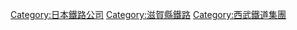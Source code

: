 {{Commonscat|Ohmi Railway}}
{{catmore}}
{{DEFAULTSORT:Ohmi Railway}}
[[Category:日本鐵路公司|Category:日本鐵路公司]]
[[Category:滋賀縣鐵路|Category:滋賀縣鐵路]]
[[Category:西武鐵道集團|Category:西武鐵道集團]]